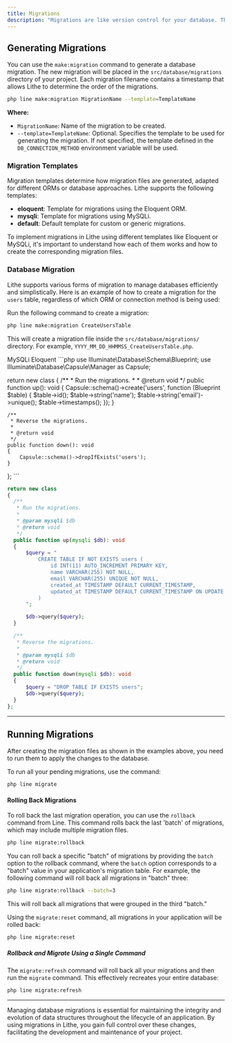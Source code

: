 ```yaml
---
title: Migrations
description: "Migrations are like version control for your database. They allow your team to define and share the structure of the application database. If you've ever had to ask a colleague to manually add a column to your local database after updating your version control changes, you've encountered the problem that database migrations solve."
---
```


## Generating Migrations

You can use the `make:migration` command to generate a database migration. The new migration will be placed in the `src/database/migrations` directory of your project. Each migration filename contains a timestamp that allows Lithe to determine the order of the migrations.

```bash
php line make:migration MigrationName --template=TemplateName
```
**Where:**
- `MigrationName`: Name of the migration to be created.
- `--template=TemplateName`: Optional. Specifies the template to be used for generating the migration. If not specified, the template defined in the `DB_CONNECTION_METHOD` environment variable will be used.

### Migration Templates

Migration templates determine how migration files are generated, adapted for different ORMs or database approaches. Lithe supports the following templates:

- **eloquent**: Template for migrations using the Eloquent ORM.
- **mysqli**: Template for migrations using MySQLi.
- **default**: Default template for custom or generic migrations.

To implement migrations in Lithe using different templates like Eloquent or MySQLi, it's important to understand how each of them works and how to create the corresponding migration files.

### Database Migration

Lithe supports various forms of migration to manage databases efficiently and simplistically. Here is an example of how to create a migration for the `users` table, regardless of which ORM or connection method is being used:

<Stepper>
<StepperItem title="Creating the Migration">

Run the following command to create a migration:

```bash
php line make:migration CreateUsersTable
```

This will create a migration file inside the `src/database/migrations/` directory. For example, `YYYY_MM_DD_HHMMSS_CreateUsersTable.php`.

</StepperItem>
<StepperItem title="Example Migration File">

<Tabs default="mysqli" className="pt-5 pb-1">
  <TabsList className="">
    <TabsTrigger value="mysqli">MySQLi</TabsTrigger>
    <TabsTrigger value="eloquent">Eloquent</TabsTrigger>
  </TabsList>
  <TabsContent value="eloquent">
  ```php
use Illuminate\Database\Schema\Blueprint;
use Illuminate\Database\Capsule\Manager as Capsule;

return new class
{
    /**
     * Run the migrations.
     *
     * @return void
     */
    public function up(): void
    {
        Capsule::schema()->create('users', function (Blueprint $table) {
            $table->id();
            $table->string('name');
            $table->string('email')->unique();
            $table->timestamps();
        });
    }

    /**
     * Reverse the migrations.
     *
     * @return void
     */
    public function down(): void
    {
        Capsule::schema()->dropIfExists('users');
    }
};
    ```
   </TabsContent>
  <TabsContent value="mysqli">
  ```php
return new class
{
    /**
     * Run the migrations.
     *
     * @param mysqli $db
     * @return void
     */
    public function up(mysqli $db): void
    {
        $query = "
            CREATE TABLE IF NOT EXISTS users (
                id INT(11) AUTO_INCREMENT PRIMARY KEY,
                name VARCHAR(255) NOT NULL,
                email VARCHAR(255) UNIQUE NOT NULL,
                created_at TIMESTAMP DEFAULT CURRENT_TIMESTAMP,
                updated_at TIMESTAMP DEFAULT CURRENT_TIMESTAMP ON UPDATE CURRENT_TIMESTAMP
            )
        ";

        $db->query($query);
    }

    /**
     * Reverse the migrations.
     *
     * @param mysqli $db
     * @return void
     */
    public function down(mysqli $db): void
    {
        $query = "DROP TABLE IF EXISTS users";
        $db->query($query);
    }
};
```
  </TabsContent>
</Tabs>

</StepperItem>

</Stepper>

---

## Running Migrations

After creating the migration files as shown in the examples above, you need to run them to apply the changes to the database.

To run all your pending migrations, use the command:

```bash
php line migrate
```

#### Rolling Back Migrations

To roll back the last migration operation, you can use the `rollback` command from Line. This command rolls back the last 'batch' of migrations, which may include multiple migration files.

```bash
php line migrate:rollback
```

You can roll back a specific "batch" of migrations by providing the `batch` option to the rollback command, where the `batch` option corresponds to a "batch" value in your application's migration table. For example, the following command will roll back all migrations in "batch" three:

```bash
php line migrate:rollback --batch=3
```

This will roll back all migrations that were grouped in the third "batch."

Using the `migrate:reset` command, all migrations in your application will be rolled back:

```bash
php line migrate:reset
```

##### **Rollback and Migrate Using a Single Command**

The `migrate:refresh` command will roll back all your migrations and then run the `migrate` command. This effectively recreates your entire database:

```bash
php line migrate:refresh
```

---

Managing database migrations is essential for maintaining the integrity and evolution of data structures throughout the lifecycle of an application. By using migrations in Lithe, you gain full control over these changes, facilitating the development and maintenance of your project.
